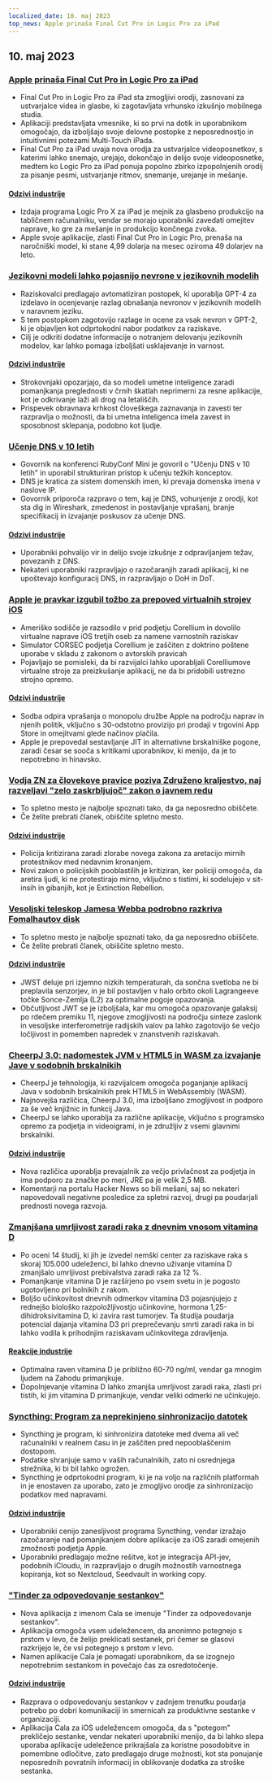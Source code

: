 ```yaml
---
localized_date: 10. maj 2023
top_news: Apple prinaša Final Cut Pro in Logic Pro za iPad
---
```




<CallToAction />

<Steps>

## 10. maj 2023

### [Apple prinaša Final Cut Pro in Logic Pro za iPad](https://www.apple.com/newsroom/2023/05/apple-brings-final-cut-pro-and-logic-pro-to-ipad/)

- Final Cut Pro in Logic Pro za iPad sta zmogljivi orodji, zasnovani za ustvarjalce videa in glasbe, ki zagotavljata vrhunsko izkušnjo mobilnega studia.
- Aplikaciji predstavljata vmesnike, ki so prvi na dotik in uporabnikom omogočajo, da izboljšajo svoje delovne postopke z neposrednostjo in intuitivnimi potezami Multi-Touch iPada.
- Final Cut Pro za iPad uvaja nova orodja za ustvarjalce videoposnetkov, s katerimi lahko snemajo, urejajo, dokončajo in delijo svoje videoposnetke, medtem ko Logic Pro za iPad ponuja popolno zbirko izpopolnjenih orodij za pisanje pesmi, ustvarjanje ritmov, snemanje, urejanje in mešanje.

#### [Odzivi industrije](http://news.ycombinator.com/item?id=35873732)

- Izdaja programa Logic Pro X za iPad je mejnik za glasbeno produkcijo na tabličnem računalniku, vendar se morajo uporabniki zavedati omejitev naprave, ko gre za mešanje in produkcijo končnega zvoka.
- Apple svoje aplikacije, zlasti Final Cut Pro in Logic Pro, prenaša na naročniški model, ki stane 4,99 dolarja na mesec oziroma 49 dolarjev na leto.

### [Jezikovni modeli lahko pojasnijo nevrone v jezikovnih modelih](https://openai.com/research/language-models-can-explain-neurons-in-language-models)

- Raziskovalci predlagajo avtomatiziran postopek, ki uporablja GPT-4 za izdelavo in ocenjevanje razlag obnašanja nevronov v jezikovnih modelih v naravnem jeziku.
- S tem postopkom zagotovijo razlage in ocene za vsak nevron v GPT-2, ki je objavljen kot odprtokodni nabor podatkov za raziskave.
- Cilj je odkriti dodatne informacije o notranjem delovanju jezikovnih modelov, kar lahko pomaga izboljšati usklajevanje in varnost.

#### [Odzivi industrije](http://news.ycombinator.com/item?id=35877402)

- Strokovnjaki opozarjajo, da so modeli umetne inteligence zaradi pomanjkanja preglednosti v črnih škatlah neprimerni za resne aplikacije, kot je odkrivanje laži ali drog na letališčih.
- Prispevek obravnava krhkost človeškega zaznavanja in zavesti ter razpravlja o možnosti, da bi umetna inteligenca imela zavest in sposobnost sklepanja, podobno kot ljudje.

### [Učenje DNS v 10 letih](https://jvns.ca/blog/2023/05/08/new-talk-learning-dns-in-10-years/)

- Govornik na konferenci RubyConf Mini je govoril o "Učenju DNS v 10 letih" in uporabil strukturiran pristop k učenju težkih konceptov.
- DNS je kratica za sistem domenskih imen, ki prevaja domenska imena v naslove IP.
- Govornik priporoča razpravo o tem, kaj je DNS, vohunjenje z orodji, kot sta dig in Wireshark, zmedenost in postavljanje vprašanj, branje specifikacij in izvajanje poskusov za učenje DNS.

#### [Odzivi industrije](http://news.ycombinator.com/item?id=35870654)

- Uporabniki pohvalijo vir in delijo svoje izkušnje z odpravljanjem težav, povezanih z DNS.
- Nekateri uporabniki razpravljajo o razočaranjih zaradi aplikacij, ki ne upoštevajo konfiguracij DNS, in razpravljajo o DoH in DoT.

### [Apple je pravkar izgubil tožbo za prepoved virtualnih strojev iOS](https://www.techradar.com/news/apple-just-lost-its-lawsuit-trying-to-ban-ios-virtual-machines)

- Ameriško sodišče je razsodilo v prid podjetju Corellium in dovolilo virtualne naprave iOS tretjih oseb za namene varnostnih raziskav
- Simulator CORSEC podjetja Corellium je zaščiten z doktrino poštene uporabe v skladu z zakonom o avtorskih pravicah
- Pojavljajo se pomisleki, da bi razvijalci lahko uporabljali Corelliumove virtualne stroje za preizkušanje aplikacij, ne da bi pridobili ustrezno strojno opremo.

#### [Odzivi industrije](http://news.ycombinator.com/item?id=35880466)

- Sodba odpira vprašanja o monopolu družbe Apple na področju naprav in njenih politik, vključno s 30-odstotno provizijo pri prodaji v trgovini App Store in omejitvami glede načinov plačila.
- Apple je prepovedal sestavljanje JIT in alternativne brskalniške pogone, zaradi česar se sooča s kritikami uporabnikov, ki menijo, da je to nepotrebno in hinavsko.

### [Vodja ZN za človekove pravice poziva Združeno kraljestvo, naj razveljavi "zelo zaskrbljujoč" zakon o javnem redu](https://www.ohchr.org/en/press-releases/2023/04/un-human-rights-chief-urges-uk-reverse-deeply-troubling-public-order-bill)

- To spletno mesto je najbolje spoznati tako, da ga neposredno obiščete.
- Če želite prebrati članek, obiščite spletno mesto.

#### [Odzivi industrije](http://news.ycombinator.com/item?id=35871394)

- Policija kritizirana zaradi zlorabe novega zakona za aretacijo mirnih protestnikov med nedavnim kronanjem.
- Novi zakon o policijskih pooblastilih je kritiziran, ker policiji omogoča, da aretira ljudi, ki ne protestirajo mirno, vključno s tistimi, ki sodelujejo v sit- insih in gibanjih, kot je Extinction Rebellion.

### [Vesoljski teleskop Jamesa Webba podrobno razkriva Fomalhautov disk](https://skyandtelescope.org/astronomy-news/the-james-webb-space-telescope-reveals-fomalhauts-disk-in-unprecedented-detail/)

- To spletno mesto je najbolje spoznati tako, da ga neposredno obiščete.
- Če želite prebrati članek, obiščite spletno mesto.

#### [Odzivi industrije](http://news.ycombinator.com/item?id=35874704)

- JWST deluje pri izjemno nizkih temperaturah, da sončna svetloba ne bi preplavila senzorjev, in je bil postavljen v halo orbito okoli Lagrangeeve točke Sonce-Zemlja (L2) za optimalne pogoje opazovanja.
- Občutljivost JWT se je izboljšala, kar mu omogoča opazovanje galaksij po rdečem premiku 11, njegove zmogljivosti na področju sinteze zaslonk in vesoljske interferometrije radijskih valov pa lahko zagotovijo še večjo ločljivost in pomemben napredek v znanstvenih raziskavah.

### [CheerpJ 3.0: nadomestek JVM v HTML5 in WASM za izvajanje Jave v sodobnih brskalnikih](https://leaningtech.com/announcing-cheerpj-3-0-a-jvm-replacement-in-html5-and-webassembly-to-run-java-applications-and-applets-on-modern-browsers/)

- CheerpJ je tehnologija, ki razvijalcem omogoča poganjanje aplikacij Java v sodobnih brskalnikih prek HTML5 in WebAssembly (WASM).
- Najnovejša različica, CheerpJ 3.0, ima izboljšano zmogljivost in podporo za še več knjižnic in funkcij Java.
- CheerpJ se lahko uporablja za različne aplikacije, vključno s programsko opremo za podjetja in videoigrami, in je združljiv z vsemi glavnimi brskalniki.

#### [Odzivi industrije](http://news.ycombinator.com/item?id=35873552)

- Nova različica uporablja prevajalnik za večjo privlačnost za podjetja in ima podporo za značke po meri, JRE pa je velik 2,5 MB.
- Komentarji na portalu Hacker News so bili mešani, saj so nekateri napovedovali negativne posledice za spletni razvoj, drugi pa poudarjali prednosti novega razvoja.

### [Zmanjšana umrljivost zaradi raka z dnevnim vnosom vitamina D](https://www.dkfz.de/en/presse/pressemitteilungen/2023/dkfz-pm-23-27-Reduced-cancer-mortality-with-daily-vitamin-D-intake.php)

- Po oceni 14 študij, ki jih je izvedel nemški center za raziskave raka s skoraj 105.000 udeleženci, bi lahko dnevno uživanje vitamina D zmanjšalo umrljivost prebivalstva zaradi raka za 12 %.
- Pomanjkanje vitamina D je razširjeno po vsem svetu in je pogosto ugotovljeno pri bolnikih z rakom.
- Boljšo učinkovitost dnevnih odmerkov vitamina D3 pojasnjujejo z rednejšo biološko razpoložljivostjo učinkovine, hormona 1,25-dihidroksivitamina D, ki zavira rast tumorjev. Ta študija poudarja potencial dajanja vitamina D3 pri preprečevanju smrti zaradi raka in bi lahko vodila k prihodnjim raziskavam učinkovitega zdravljenja.

#### [Reakcije industrije](http://news.ycombinator.com/item?id=35876062)

- Optimalna raven vitamina D je približno 60-70 ng/ml, vendar ga mnogim ljudem na Zahodu primanjkuje.
- Dopolnjevanje vitamina D lahko zmanjša umrljivost zaradi raka, zlasti pri tistih, ki jim vitamina D primanjkuje, vendar veliki odmerki ne učinkujejo.

### [Syncthing: Program za neprekinjeno sinhronizacijo datotek](https://syncthing.net/)

- Syncthing je program, ki sinhronizira datoteke med dvema ali več računalniki v realnem času in je zaščiten pred nepooblaščenim dostopom.
- Podatke shranjuje samo v vaših računalnikih, zato ni osrednjega strežnika, ki bi bil lahko ogrožen.
- Syncthing je odprtokodni program, ki je na voljo na različnih platformah in je enostaven za uporabo, zato je zmogljivo orodje za sinhronizacijo podatkov med napravami.

#### [Odzivi industrije](http://news.ycombinator.com/item?id=35879039)

- Uporabniki cenijo zanesljivost programa Syncthing, vendar izražajo razočaranje nad pomanjkanjem dobre aplikacije za iOS zaradi omejenih zmožnosti podjetja Apple.
- Uporabniki predlagajo možne rešitve, kot je integracija API-jev, podobnih iCloudu, in razpravljajo o drugih možnostih varnostnega kopiranja, kot so Nextcloud, Seedvault in working copy.

### ["Tinder za odpovedovanje sestankov"](https://meetcala.com/)

- Nova aplikacija z imenom Cala se imenuje "Tinder za odpovedovanje sestankov".
- Aplikacija omogoča vsem udeležencem, da anonimno potegnejo s prstom v levo, če želijo preklicati sestanek, pri čemer se glasovi razkrijejo le, če vsi potegnejo s prstom v levo.
- Namen aplikacije Cala je pomagati uporabnikom, da se izognejo nepotrebnim sestankom in povečajo čas za osredotočenje.

#### [Odzivi industrije](http://news.ycombinator.com/item?id=35868685)

- Razprava o odpovedovanju sestankov v zadnjem trenutku poudarja potrebo po dobri komunikaciji in smernicah za produktivne sestanke v organizaciji.
- Aplikacija Cala za iOS udeležencem omogoča, da s "potegom" prekličejo sestanke, vendar nekateri uporabniki menijo, da bi lahko slepa uporaba aplikacije udeležence prikrajšala za koristne posodobitve in pomembne odločitve, zato predlagajo druge možnosti, kot sta ponujanje neposrednih povratnih informacij in oblikovanje dodatka za stroške sestanka.

</Steps>
